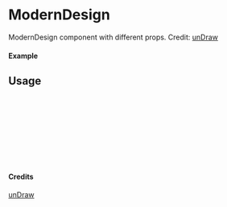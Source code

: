 
<Meta of={ModernDesign} title="unDraw/ModernDesign" />

# ModernDesign

ModernDesign component with different props.
Credit: [unDraw](https://undraw.co/illustrations)

#### Example

<Canvas of={ModernDesign.Primary} />

## Usage

```ts
import { ModernDesign } from "yadl-ui";

const Example = () => {
  return (
      <ModernDesign />
  );
};

export default Example;
```

#### Credits
[unDraw](https://undraw.co/illustrations)
